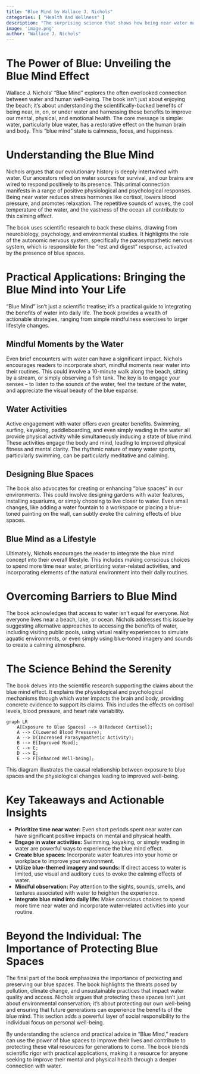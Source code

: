 ```yaml
---
title: "Blue Mind by Wallace J. Nichols"
categories: [ "Health And Wellness" ]
description: "The surprising science that shows how being near water makes us happier"
image: 'image.png'
author: "Wallace J. Nichols"
---
```

# The Power of Blue: Unveiling the Blue Mind Effect

Wallace J. Nichols' "Blue Mind" explores the often overlooked connection between water and human well-being.  The book isn't just about enjoying the beach; it's about understanding the scientifically-backed benefits of being near, in, on, or under water and harnessing those benefits to improve our mental, physical, and emotional health.  The core message is simple: water, particularly blue water, has a restorative effect on the human brain and body.  This "blue mind" state is calmness, focus, and happiness.

# Understanding the Blue Mind

Nichols argues that our evolutionary history is deeply intertwined with water. Our ancestors relied on water sources for survival, and our brains are wired to respond positively to its presence. This primal connection manifests in a range of positive physiological and psychological responses. Being near water reduces stress hormones like cortisol, lowers blood pressure, and promotes relaxation. The repetitive sounds of waves, the cool temperature of the water, and the vastness of the ocean all contribute to this calming effect.

The book uses scientific research to back these claims, drawing from neurobiology, psychology, and environmental studies.  It highlights the role of the autonomic nervous system, specifically the parasympathetic nervous system, which is responsible for the "rest and digest" response, activated by the presence of blue spaces.

# Practical Applications:  Bringing the Blue Mind into Your Life

"Blue Mind" isn't just a scientific treatise; it's a practical guide to integrating the benefits of water into daily life.  The book provides a wealth of actionable strategies, ranging from simple mindfulness exercises to larger lifestyle changes.

##  Mindful Moments by the Water

Even brief encounters with water can have a significant impact. Nichols encourages readers to incorporate short, mindful moments near water into their routines. This could involve a 10-minute walk along the beach, sitting by a stream, or simply observing a fish tank. The key is to engage your senses – to listen to the sounds of the water, feel the texture of the water, and appreciate the visual beauty of the blue expanse.

## Water Activities

Active engagement with water offers even greater benefits. Swimming, surfing, kayaking, paddleboarding, and even simply wading in the water all provide physical activity while simultaneously inducing a state of blue mind. These activities engage the body and mind, leading to improved physical fitness and mental clarity. The rhythmic nature of many water sports, particularly swimming, can be particularly meditative and calming.

##  Designing Blue Spaces

The book also advocates for creating or enhancing "blue spaces" in our environments.  This could involve designing gardens with water features, installing aquariums, or simply choosing to live closer to water. Even small changes, like adding a water fountain to a workspace or placing a blue-toned painting on the wall, can subtly evoke the calming effects of blue spaces.

##  Blue Mind as a Lifestyle

Ultimately, Nichols encourages the reader to integrate the blue mind concept into their overall lifestyle. This includes making conscious choices to spend more time near water, prioritizing water-related activities, and incorporating elements of the natural environment into their daily routines.

#  Overcoming Barriers to Blue Mind

The book acknowledges that access to water isn’t equal for everyone.  Not everyone lives near a beach, lake, or ocean. Nichols addresses this issue by suggesting alternative approaches to accessing the benefits of water, including visiting public pools, using virtual reality experiences to simulate aquatic environments, or even simply using blue-toned imagery and sounds to create a calming atmosphere.


#  The Science Behind the Serenity

The book delves into the scientific research supporting the claims about the blue mind effect.  It explains the physiological and psychological mechanisms through which water impacts the brain and body, providing concrete evidence to support its claims. This includes the effects on cortisol levels, blood pressure, and heart rate variability.

```mermaid
graph LR
    A[Exposure to Blue Spaces] --> B(Reduced Cortisol);
    A --> C(Lowered Blood Pressure);
    A --> D(Increased Parasympathetic Activity);
    B --> E[Improved Mood];
    C --> E;
    D --> E;
    E --> F[Enhanced Well-being];
```

This diagram illustrates the causal relationship between exposure to blue spaces and the physiological changes leading to improved well-being.


# Key Takeaways and Actionable Insights

* **Prioritize time near water:** Even short periods spent near water can have significant positive impacts on mental and physical health.
* **Engage in water activities:** Swimming, kayaking, or simply wading in water are powerful ways to experience the blue mind effect.
* **Create blue spaces:** Incorporate water features into your home or workplace to improve your environment.
* **Utilize blue-themed imagery and sounds:** If direct access to water is limited, use visual and auditory cues to evoke the calming effects of water.
* **Mindful observation:** Pay attention to the sights, sounds, smells, and textures associated with water to heighten the experience.
* **Integrate blue mind into daily life:** Make conscious choices to spend more time near water and incorporate water-related activities into your routine.

#  Beyond the Individual:  The Importance of Protecting Blue Spaces

The final part of the book emphasizes the importance of protecting and preserving our blue spaces.  The book highlights the threats posed by pollution, climate change, and unsustainable practices that impact water quality and access.  Nichols argues that protecting these spaces isn't just about environmental conservation; it's about protecting our own well-being and ensuring that future generations can experience the benefits of the blue mind.  This section adds a powerful layer of social responsibility to the individual focus on personal well-being.

By understanding the science and practical advice in "Blue Mind," readers can use the power of blue spaces to improve their lives and contribute to protecting these vital resources for generations to come. The book blends scientific rigor with practical applications, making it a resource for anyone seeking to improve their mental and physical health through a deeper connection with water.

